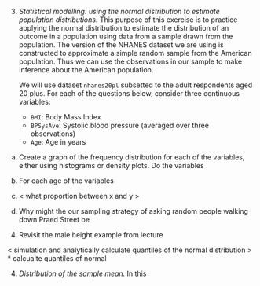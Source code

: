 3. _Statistical modelling: using the normal distribution to estimate population distributions._ This purpose of this exercise is to practice applying the normal distribution to estimate the distribution of an outcome in a population using data from a sample drawn from the population. The version of the NHANES dataset we are using is constructed to approximate a simple random sample from the American population. Thus we can use the observations in our sample to make inference about the American population.

   We will use dataset `nhanes20pl` subsetted to the adult respondents aged 20 plus. For each of the questions below, consider three continuous variables: 
   * `BMI`: Body Mass Index
   * `BPSysAve`: Systolic blood pressure (averaged over three observations)
   * `Age`: Age in years

a. Create a graph of the frequency distribution for each of the variables, either using histograms or density plots. Do the variables 
c. For each age of the variables 


b. < what proportion between x and y >

d. Why might the our sampling strategy of asking random people walking down Praed Street be

4. Revisit the male height example from lecture

< simulation and analytically calculate quantiles of the normal distribution >
 * calcualte quantiles of normal


4. _Distribution of the sample mean._ In this
